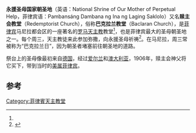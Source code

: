 {{Infobox religious building
| building_name         =永援圣母国家朝圣地<br/>巴克拉兰教堂
| infobox_width         =
| image                 =
| image_size            =196px
| location              ={{flag|Philippines}} [[帕拉纳克市|帕拉纳克市]]
| geo                   ={{coord|14|31|52|N|120|59|42|E|display=inline,title|region:PH-00_type:landmark_source:dewiki}}
| religious_affiliation =[[罗马天主教|罗马天主教]]
| province              =[[天主教帕拉尼亚克教区|天主教帕拉尼亚克教区]]
| consecration_year     =1958
| status                = 国家朝圣地
| architecture          =yes
| architect             =Cesar Concio<ref name=OfficialWebsite />
| architecture_style    =新罗曼式
| groundbreaking        =1953
| year_completed        =1958
| specifications        =yes
| capacity              =2,000座位；9,000站位<br/>面积54,564平方英尺<ref name=arkitektura>{{cite web|title=Baclaran Church|url=http://www.arkitektura.ph/buildings/baclaran-church#.Ud0SyGQ43nB|publisher=Arkitekturang Filipino Online|accessdate=10 July 2013|archive-date=2013-03-22|archive-url=https://web.archive.org/web/20130322020105/http://www.arkitektura.ph/buildings/baclaran-church#.Ud0SyGQ43nB|dead-url=no}}</ref>
| length                =350英尺<ref name=arkitektura />
| width                 =118英尺<ref name=arkitektura />
| height_max            =71英尺<ref name=arkitektura />
|website= {{url|http://baclaranovena.org/index.html|Baclaran Church}}
}}
'''永援圣母国家朝圣地'''（英语：National Shrine of Our Mother of Perpetual Help，菲律宾语：Pambansáng Dambana ng Ina ng Laging Saklolo）又名'''赎主会教堂'''（Redemptorist Church），俗称'''巴克拉兰教堂'''（Baclaran Church），是[[菲律宾|菲律宾]]马尼拉都会区的一座著名的[[罗马天主教|罗马天主教]]教堂<ref name=arkitektura />，也是菲律宾最大的圣母朝圣地之一。每个周三，天主教徒来此参加弥撒，向永援圣母祈祷<ref name=OfficialWebsite>{{cite web|title=The Baclaran Phenomenon|url=http://baclaranovena.org/About_the%20Shrine/The_Baclaran_Phenomenon.html|publisher=National Shrine of Our Mother of Perpetual Help|accessdate=10 July 2013|archive-date=2015-01-22|archive-url=https://web.archive.org/web/20150122235444/http://www.baclaranovena.org/About_the%20Shrine/The_Baclaran_Phenomenon.html|dead-url=no}}</ref>。在马尼拉，周三常被称为“巴克拉兰日”，因为朝圣者堵塞前往朝圣地的道路。

祭台上的圣母像最初来自[[德国|德国]]，经过[[爱尔兰|爱尔兰]]和[[澳大利亚|澳大利亚]]，1906年，赎主会神父将它买下，带到当时的[[美属菲律宾|美属菲律宾]]。

==参考==
{{Reflist}}

[[Category:菲律賓天主教堂|Category:菲律賓天主教堂]]
